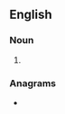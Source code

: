 {{also|rights of way}}
==English==

===Noun===
{{head|en|noun plural form}}

# {{plural of|right-of-way|lang=en}}

===Anagrams===
* {{anagrams|en|a=afghiorstwy|right of ways}}